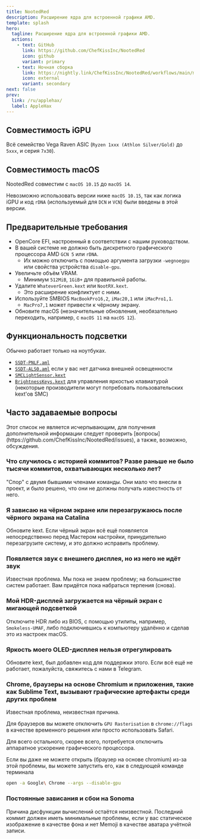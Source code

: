 ---
title: NootedRed
description: Расширение ядра для встроенной графики AMD.
template: splash
hero:
  tagline: Расширение ядра для встроенной графики AMD.
  actions:
    - text: GitHub
      link: https://github.com/ChefKissInc/NootedRed
      icon: github
      variant: primary
    - text: Ночная сборка
      link: https://nightly.link/ChefKissInc/NootedRed/workflows/main/master/Artifacts.zip
      icon: external
      variant: secondary
next: false
prev:
  link: /ru/applehax/
  label: AppleHax
---


## Совместимость iGPU

Всё семейство Vega Raven ASIC (`Ryzen 1xxx (Athlon Silver/Gold)` до `5xxx`, и серия `7x30`).

## Совместимость macOS

NootedRed совместим с `macOS 10.15` до `macOS 14`.

Невозможно использовать версии ниже `macOS 10.15`, так как логика iGPU и код `rDNA` (используемый для `DCN` и `VCN`) были введены в этой версии.

## Предварительные требования

- OpenCore EFI, настроенный в соответствии с нашим руководством.
- В вашей системе не должно быть дискретного графического процессора AMD `GCN 5` или `rDNA`.
  - Их можно отключить с помощью аргумента загрузки `-wegnoegpu` или свойства устройства `disable-gpu`.
- Увеличьте объём VRAM.
  - Минимум `512MiB`, `1GiB+` для правильной работы.
- Удалите `WhateverGreen.kext` или `NootRX.kext`.
  - Это расширение конфликтует с ними.
- Используйте SMBIOS `MacBookPro16,2`, `iMac20,1` или `iMacPro1,1`.
  - `MacPro7,1` может привести к чёрному экрану.
- Обновите macOS (незначительные обновления, необязательно переходить, например, с `macOS 11` на `macOS 12`).

## Функциональность подсветки

Обычно работает только на ноутбуках.

- [`SSDT-PNLF.aml`](/Extras/SSDTs/SSDT-PNLF.aml)
- [`SSDT-ALS0.aml`](/Extras/SSDTs/SSDT-ALS0.aml) если у вас нет датчика внешней освещенности
- [`SMCLightSensor.kext`](https://github.com/Acidanthera/VirtualSMC)
- [`BrightnessKeys.kext`](https://github.com/Acidanthera/BrightnessKeys) для управления яркостью клавиатурой (некоторые производители могут потребовать пользовательских kext'ов SMC)

## Часто задаваемые вопросы

<Aside type="danger">
Этот список не является исчерпывающим, для получения дополнительной информации следует проверить [вопросы](https://github.com/ChefKissInc/NootedRed/issues), а также, возможно, обсуждения.
</Aside>

### Что случилось с историей коммитов? Разве раньше не было тысячи коммитов, охватывающих несколько лет?

"Спор" с двумя бывшими членами команды. Они мало что внесли в проект, и было решено, что они не должны получать известность от него.

### Я зависаю на чёрном экране или перезагружаюсь после чёрного экрана на Catalina

Обновите kext. Если чёрный экран всё ещё появляется непосредственно перед Мастером настройки, принудительно перезагрузите систему, и это должно исправить проблему.

### Появляется звук с внешнего дисплея, но из него не идёт звук

Известная проблема. Мы пока не знаем проблему; на большинстве систем работает. Вам придётся пока набраться терпения (снова).

### Мой HDR-дисплей загружается на чёрный экран с мигающей подсветкой

Отключите HDR либо из BIOS, с помощью утилиты, например, `Smokeless-UMAF`, либо подключившись к компьютеру удалённо и сделав это из настроек macOS.

### Яркость моего OLED-дисплея нельзя отрегулировать

Обновите kext, был добавлен код для поддержки этого. Если всё ещё не работает, пожалуйста, свяжитесь с нами в Telegram.

### Chrome, браузеры на основе Chromium и приложения, такие как Sublime Text, вызывают графические артефакты среди других проблем

Известная проблема, неизвестная причина.

Для браузеров вы можете отключить `GPU Rasterisation` в `chrome://flags` в качестве временного решения или просто использовать Safari.

Для всего остального, скорее всего, потребуется отключить аппаратное ускорение графического процессора.

Если вы даже не можете открыть (браузер на основе chromium) из-за этой проблемы, вы можете запустить его, как в следующей команде терминала

```sh
open -a Google\ Chrome --args --disable-gpu
```

### Постоянные зависания и сбои на Sonoma

Причина дисфункции вычислений остаётся неизвестной. Последний коммит должен иметь минимальные проблемы, если у вас статическое изображение в качестве фона и нет Memoji в качестве аватара учётной записи.

